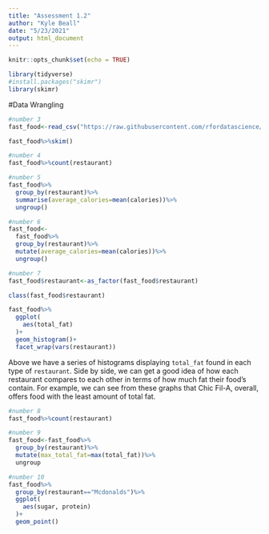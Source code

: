 ```yaml
---
title: "Assessment 1.2"
author: "Kyle Beall"
date: "5/23/2021"
output: html_document
---
```


```r
knitr::opts_chunk$set(echo = TRUE)
```

```r
library(tidyverse)
#install.packages("skimr")
library(skimr)
```

#Data Wrangling

```r
#number 3
fast_food<-read_csv("https://raw.githubusercontent.com/rfordatascience/tidytuesday/master/data/2018/2018-09-04/fastfood_calories.csv")

fast_food%>%skim()
```

```r
#number 4
fast_food%>%count(restaurant)

```

```r
#number 5
fast_food%>%
  group_by(restaurant)%>%
  summarise(average_calories=mean(calories))%>%
  ungroup()

#number 6
fast_food<-
  fast_food%>%
  group_by(restaurant)%>%
  mutate(average_calories=mean(calories))%>%
  ungroup()

```

```r
#number 7
fast_food$restaurant<-as_factor(fast_food$restaurant)

class(fast_food$restaurant)

fast_food%>%
  ggplot(
    aes(total_fat)
  )+
  geom_histogram()+
  facet_wrap(vars(restaurant))
```

Above we have a series of histograms displaying `total_fat` found in each type of `restaurant`. Side by side, we can get a good idea of how each restaurant compares to each other in terms of how much fat their food's contain. For example, we can see from these graphs that Chic Fil-A, overall, offers food with the least amount of total fat.

```r
#number 8
fast_food%>%count(restaurant)

```

```r
#number 9
fast_food<-fast_food%>%
  group_by(restaurant)%>%
  mutate(max_total_fat=max(total_fat))%>%
  ungroup

```

```r
#number 10
fast_food%>%
  group_by(restaurant=="Mcdonalds")%>%
  ggplot(
    aes(sugar, protein)
  )+
  geom_point()

```